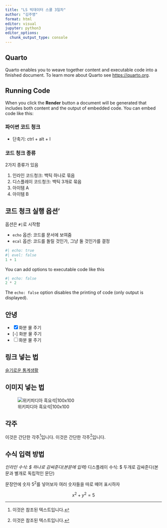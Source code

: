 ```yaml
---
title: "LS 빅데이터 스쿨 3일차"
author: "김주영"
format: html
editor: visual
jupyter: python3
editor_options: 
  chunk_output_type: console
---
```


## Quarto

Quarto enables you to weave together content and executable code into a finished document. To learn more about Quarto see <https://quarto.org>.

## Running Code

When you click the **Render** button a document will be generated that includes both content and the output of embedded code. You can embed code like this:

### 파이썬 코드 청크
* 단축기: ctrl + alt + I

### 코드 청크 종류

2가지 종류가 있음

1. 인라인 코드청크: 백틱 하나로 묶음
1. 디스플레이 코드청크: 백틱 3개로 묶음
1. 아이템 A
1. 아이템 B

## 코드 청크 실행 옵션'

옵션은 `#|`로 시작함

* `echo` 옵션: 코드를 문서에 보여줌
* `ecal` 옵션: 코드를 돌릴 것인가, 그냥 둘 것인가를 결정


```python
#| echo: true
#| evel: false
1 + 1
```

You can add options to executable code like this

```python
#| echo: false
2 * 2
```

The `echo: false` option disables the printing of code (only output is displayed).

## 안녕

- [x] 화분 물 주기
- [-] 화분 물 주기
- [ ] 화분 물 주기

## 링크 넣는 법
[슬기로운 통계생활](https://statisticsplaybook.com/obsidian-markdown-cheatsheet/)

## 이미지 넣는 법
![위키피디아 흑요석|100x100](./img/img1.jpg)

## 각주

이것은 간단한 각주[^1]입니다.
이것은 간단한 각주[^3]입니다.

[^1]: 이것은 참조된 텍스트입니다.
[^3]: 이것은 참조된 텍스트입니다.


## 수식 입력 방법
*인라인 수식: $ 하나로 감싸준다(본문에 입력)
*디스플레이 수식: $ 두개로 감싸준다(본문과 별개로 독립적인 문단)

문장안에 숫자 $5^2$를 넣어보자
여러 숫자들을 따로 떼어 표시하자

$$
x^2 + y^2 = 5
$$